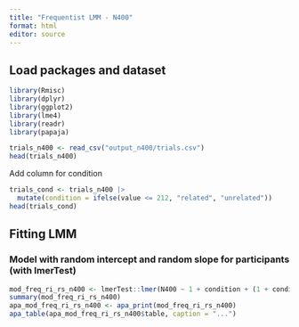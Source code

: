 ```yaml
---
title: "Frequentist LMM - N400"
format: html
editor: source
---
```


## Load packages and dataset

```r
library(Rmisc)
library(dplyr)
library(ggplot2)
library(lme4)
library(readr)
library(papaja)
```

```r
trials_n400 <- read_csv("output_n400/trials.csv")
head(trials_n400)
```

Add column for condition

```r
trials_cond <- trials_n400 |>
  mutate(condition = ifelse(value <= 212, "related", "unrelated"))
head(trials_cond)
```

## Fitting LMM

### Model with random intercept and random slope for participants (with lmerTest)

```r
mod_freq_ri_rs_n400 <- lmerTest::lmer(N400 ~ 1 + condition + (1 + condition | participant_id), trials_cond)
summary(mod_freq_ri_rs_n400)
apa_mod_freq_ri_rs_n400 <- apa_print(mod_freq_ri_rs_n400)
apa_table(apa_mod_freq_ri_rs_n400$table, caption = "...")
```

